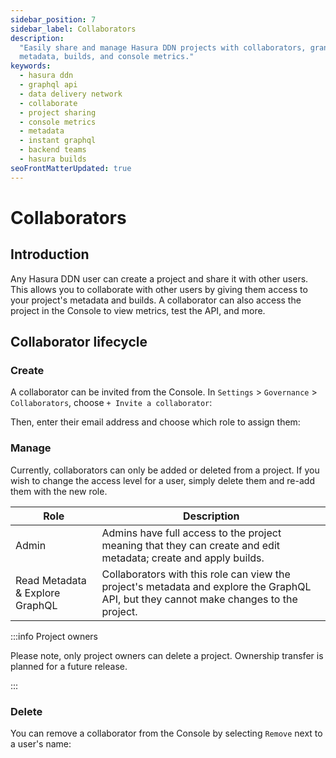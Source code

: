 ```yaml
---
sidebar_position: 7
sidebar_label: Collaborators
description:
  "Easily share and manage Hasura DDN projects with collaborators, granting them specific roles and access to project's
  metadata, builds, and console metrics."
keywords:
  - hasura ddn
  - graphql api
  - data delivery network
  - collaborate
  - project sharing
  - console metrics
  - metadata
  - instant graphql
  - backend teams
  - hasura builds
seoFrontMatterUpdated: true
---
```



# Collaborators

## Introduction

Any Hasura DDN user can create a project and share it with other users. This allows you to collaborate with other users
by giving them access to your project's metadata and builds. A collaborator can also access the project in the Console
to view metrics, test the API, and more.

## Collaborator lifecycle

### Create

A collaborator can be invited from the Console. In `Settings` > `Governance` > `Collaborators`, choose
`+ Invite a collaborator`:

<Thumbnail src="/img/ci-cd/0.0.1_console_invite-collaborator.png" alt="Invite a collaborator" width="1000" />

Then, enter their email address and choose which role to assign them:

<Thumbnail src="/img/ci-cd/0.0.1_console_assign-collaborator-role.png" alt="Invite a collaborator" width="1000" />

### Manage

Currently, collaborators can only be added or deleted from a project. If you wish to change the access level for a user,
simply delete them and re-add them with the new role.

| Role                            | Description                                                                                                                            |
| ------------------------------- | -------------------------------------------------------------------------------------------------------------------------------------- |
| Admin                           | Admins have full access to the project meaning that they can create and edit metadata; create and apply builds.                        |
| Read Metadata & Explore GraphQL | Collaborators with this role can view the project's metadata and explore the GraphQL API, but they cannot make changes to the project. |

:::info Project owners

Please note, only project owners can delete a project. Ownership transfer is planned for a future release.

:::

### Delete

You can remove a collaborator from the Console by selecting `Remove` next to a user's name:

<Thumbnail src="/img/ci-cd/0.0.1_console_remove-collaborator.png" alt="Invite a collaborator" width="1000" />

